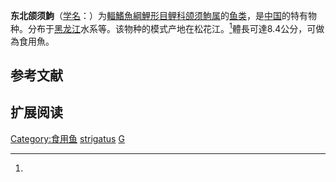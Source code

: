 {{Speciesbox
| name = 东北颌须鮈
| status = 
| status_system = 
| image = 
| genus = Gnathopogon
| species = strigatus
| authority = {{le|查爾斯·塔特·里根|Charles Tate Regan|Regan}}, 1908<ref name='id6103'>{{cite web| url =http://www.bioinfo.cn/db05/BjdwSpecies.php?action=view&id=6103| title =东北颌须鮈| work =中国动物物种编目数据库| publisher =中国科学院微生物研究所| author =中国科学院动物研究所| accessdate =2009-04-11| deadurl =yes| archiveurl =https://web.archive.org/web/20131203122335/http://www.bioinfo.cn/db05/BjdwSpecies.php?action=view| archivedate =2013-12-03}}</ref>
| synonyms = *''Gnathopogon mantschuricus''<br /><small>Berg, 1914</small>
*''Gobio strigatus''<br /><small>Regan, 1908</small>
*''Gobio taeniatus mantschuricus''<br /><small>Berg, 1914</small>
*''Leucogobio strigatus''<br /><small>Regan, 1908</small>''
*''Paraleucogobio soldatovi''<br /><small>Berg, 1914</small>''
*''Paraleucogobio strigatus''<br /><small>Regan, 1908</small>
*''Paraleucogobius strigatus''<br /><small>Regan, 1908</small>
}}

'''东北颌须鮈'''（[[学名|学名]]：{{lang|la|''Gnathopogon mantschuricus''}}）为[[輻鰭魚綱|輻鰭魚綱]][[鯉形目|鯉形目]][[鲤科|鲤科]][[颌须鮈属|颌须鮈属]]的[[鱼类|鱼类]]，是[[中国|中国]]的特有物种。分布于[[黑龙江|黑龙江]]水系等。该物种的模式产地在松花江。<ref name='id6103'/>體長可達8.4公分，可做為食用魚。

== 参考文献 ==
{{reflist}}

== 扩展阅读 ==
{{refbegin}}
{{wikispecies-inline|Gnathopogon strigatus|东北颌须鮈}}
{{refend}}
{{Taxonbar|from=Q3756192}}

[[Category:食用鱼|Category:食用鱼]]
[[Category:頜鬚鮈屬|strigatus]]
[[Category:1908年描述的魚類|G]]


{{鯉形目小作品}}